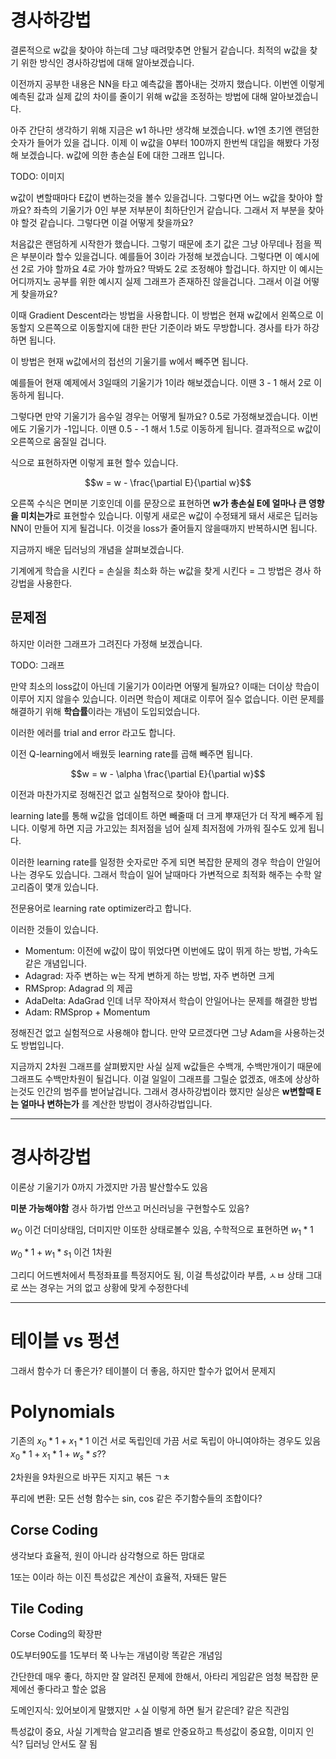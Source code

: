 # 경사하강법

결론적으로 w값을 찾아야 하는데 그냥 때려맞추면 안될거 같습니다. 최적의 w값을 찾기 위한 방식인 경사하강법에 대해 알아보겠습니다.

이전까지 공부한 내용은 NN을 타고 예측값을 뽑아내는 것까지 했습니다. 이번엔 이렇게 예측된 값과 실제 값의 차이를 줄이기 위해 w값을 조정하는 방법에 대해 알아보겠습니다.

아주 간단히 생각하기 위해 지금은 w1 하나만 생각해 보겠습니다. w1엔 초기엔 랜덤한 숫자가 들어가 있을 겁니다. 이제 이 w값을 0부터 100까지 한번씩 대입을 해봤다 가정해 보겠습니다. w값에 의한 총손실 E에 대한 그래프 입니다.

TODO: 이미지

w값이 변할때마다 E값이 변하는것을 볼수 있을겁니다. 그렇다면 어느 w값을 찾아야 할까요? 좌측의 기울기가 0인 부분 저부분이 최하단인거 같습니다. 그래서 저 부분을 찾아야 할것 같습니다. 그렇다면 이걸 어떻게 찾을까요?

처음값은 랜덤하게 시작한가 했습니다. 그렇기 때문에 초기 값은 그냥 아무데나 점을 찍은 부분이라 할수 있을겁니다. 예를들어 3이라 가정해 보겠습니다. 그렇다면 이 예시에선 2로 가야 할까요 4로 가야 할까요? 딱봐도 2로 조정해야 할겁니다. 하지만 이 예시는 어디까지노 공부를 위한 예시지 실제 그래프가 존재하진 않을겁니다. 그래서 이걸 어떻게 찾을까요?

이때 Gradient Descent라는 방법을 사용합니다. 이 방법은 현재 w값에서 왼쪽으로 이동할지 오른쪽으로 이동할지에 대한 판단 기준이라 봐도 무방합니다. 경사를 타가 하강하면 됩니다.

이 방법은 <R>현재 w값에서의 접선의 기울기를 w에서 빼주면 됩니다.</R>

예를들어 현재 예제에서 3일때의 기울기가 1이라 해보겠습니다. 이땐 3 - 1 해서 2로 이동하게 됩니다.

그렇다면 만약 기울기가 음수일 경우는 어떻게 될까요? 0.5로 가정해보겠습니다. 이번에도 기울기가 -1입니다. 이땐 0.5 - -1 해서 1.5로 이동하게 됩니다. 결과적으로 w값이 오른쪽으로 움질일 겁니다.

식으로 표현하자면 이렇게 표현 할수 있습니다.
```math
w = w - \frac{\partial E}{\partial w}
```

오른쪽 수식은 면미분 기호인데 이를 문장으로 표현하면 **w가 총손실 E에 얼마나 큰 영향을 미치는가**로 표현할수 있습니다. 이렇게 새로은 w값이 수정돼게 돼서 새로은 딥러능 NN이 만들어 지게 될겁니다. 이것을 loss가 줄어들지 않을때까지 반복하시면 됩니다.

지금까지 배운 딥러닝의 개념을 살펴보겠습니다.

기계에게 학습을 시킨다 = 손실을 최소화 하는 w값을 찾게 시킨다 = 그 방법은 경사 하강법을 사용한다.

## 문제점
하지만 이러한 그래프가 그려진다 가정해 보겠습니다.

TODO: 그래프

만약 최소의 loss값이 아닌데 기울기가 0이라면 어떻게 될까요? 이때는 더이상 학습이 이루어 지지 않을수 있습니다. 이러면 학습이 제대로 이루어 질수 없습니다. 이런 문제를 해결하기 위해 **학습률**이라는 개념이 도입되었습니다.

이러한 에러를 trial and error 라고도 합니다.

이전 Q-learning에서 배웠듯 learning rate를 곱해 빼주면 됩니다.

```math
w = w - \alpha \frac{\partial E}{\partial w}
```

이전과 마찬가지로 정해진건 없고 실험적으로 찾아야 합니다.

learning late를 통해 w값을 업데이트 하면 빼줄때 더 크게 뿌재던가 더 작게 빼주게 됩니다. 이렇게 하면 지금 가고있는 최저점을 넘어 실제 최저점에 가까워 질수도 있게 됩니다.

이러한 learning rate를 일정한 숫자로만 주게 되면 복잡한 문제의 경우 학습이 안일어나는 경우도 있습니다. 그래서 학습이 일어 날때마다 가변적으로 최적화 해주는 수학 알고리즘이 몇개 있습니다.

전문용어로 learning rate optimizer라고 합니다.

이러한 것들이 있습니다.

* Momentum: 이전에 w값이 많이 뛰었다면 이번에도 많이 뛰게 하는 방법, 가속도 같은 개념입니다.
* Adagrad: 자주 변하는 w는 작게 변하게 하는 방법, 자주 변하면 크게
* RMSprop: Adagrad 의 제곱
* AdaDelta: AdaGrad 인데 너무 작아져서 학습이 안일어나는 문제를 해결한 방법
* Adam: RMSprop + Momentum

정해진건 없고 실험적으로 사용해야 합니다. 만약 모르겠다면 그냥 Adam을 사용하는것도 방법입니다.

지금까지 2차원 그래프를 살펴봤지만 사실 실제 w값들은 수백개, 수백만개이기 때문에 그래프도 수백만차원이 될겁니다. 이걸 일일이 그래프를 그릴순 없겠죠, 애초에 상상하는것도 인간의 범주를 벋어날겁니다. 그래서 경사하강법이라 했지만 실상은 **w변할때 E는 얼마나 변하는가** 를 계산한 방법이 경사하강법입니다.

***


# 경사하강법
이론상 기울기가 0까지 가겠지만 가끔 발산할수도 있음

**미분 가능해야함** 경사 하가법 안쓰고 머신러닝을 구현할수도 있음?

$w_0$ 이건 더미상태임, 더미지만 이또한 상태로볼수 있음, 수학적으로 표현하면 $w_1 * 1$

$w_0 * 1 + w_1 * s_1$ 이건 1차원

그리디 어드벤처에서 특정좌표를 특정지어도 됨, 이걸 특성값이라 부름, ㅅㅂ  상태 그대로 쓰는 경우는 거의 없고 상황에 맞게 수정한다네

***

# 테이블 vs 펑션
그래서 함수가 더 좋은가? 테이블이 더 좋음, 하지만 할수가 없어서 문제지

# Polynomials
기존의 $x_0 * 1 + x_1 * 1$ 이건 서로 독립인데 가끔 서로 독립이 아니여야하는 경우도 있음 $x_0 * 1 + x_1 * 1 + w_s * s$??

2차원을 9차원으로 바꾸든 지지고 볶든 ㄱㅊ

푸리에 변환: 모든 선형 함수는 sin, cos 같은 주기함수들의 조합이다?

## Corse Coding
생각보다 효율적, 원이 아니라 삼각형으로 하든 맘대로

1또는 0이라 하는 이진 특성값은 계산이 효율적, 자돼든 말든

## Tile Coding
Corse Coding의 확장판

0도부터90도를 1도부터 쭉 나누는 개념이랑 똑같은 개념임

간단한데 매우 좋다, 하지만 잘 알려진 문제에 한해서, 아타리 게임같은 엄청 복잡한 문제에선 좋다라고  할순 없음

도메인지식: 있어보이게 말했지만 ㅅ실 이렇게 하면 될거 같은데? 같은 직관임

특성값이 중요, 사실 기계학습 알고리즘 별로 안중요하고 특성값이 중요함, 이미지 인식? 딥러닝 안서도 잘 됨

